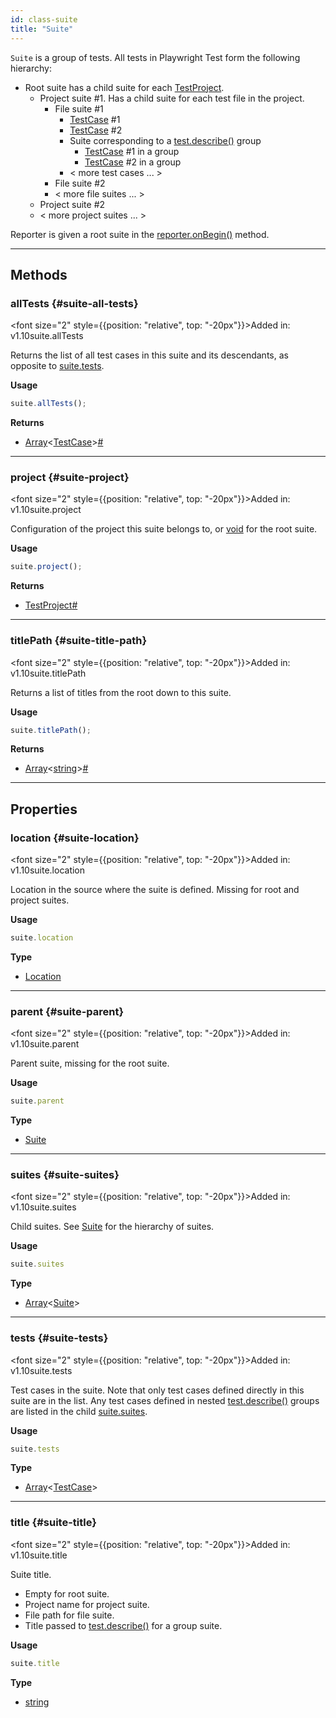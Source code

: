```yaml
---
id: class-suite
title: "Suite"
---
```



`Suite` is a group of tests. All tests in Playwright Test form the following hierarchy:
* Root suite has a child suite for each [TestProject].
  * Project suite #1. Has a child suite for each test file in the project.
    * File suite #1
      * [TestCase] #1
      * [TestCase] #2
      * Suite corresponding to a [test.describe()](/api/class-test.mdx#test-describe-1) group
        * [TestCase] #1 in a group
        * [TestCase] #2 in a group
      * < more test cases ... >
    * File suite #2
    * < more file suites ... >
  * Project suite #2
  * < more project suites ... >

Reporter is given a root suite in the [reporter.onBegin()](/api/class-reporter.mdx#reporter-on-begin) method.


---

## Methods

### allTests {#suite-all-tests}

<font size="2" style={{position: "relative", top: "-20px"}}>Added in: v1.10</font><x-search>suite.allTests</x-search>

Returns the list of all test cases in this suite and its descendants, as opposite to [suite.tests](/api/class-suite.mdx#suite-tests).

**Usage**

```js
suite.allTests();
```

**Returns**
- [Array]<[TestCase]><a aria-hidden="true" tabindex="-1" class="list-anchor-link" id="suite-all-tests-return"/><a href="#suite-all-tests-return" class="list-anchor">#</a>

---

### project {#suite-project}

<font size="2" style={{position: "relative", top: "-20px"}}>Added in: v1.10</font><x-search>suite.project</x-search>

Configuration of the project this suite belongs to, or [void] for the root suite.

**Usage**

```js
suite.project();
```

**Returns**
- [TestProject]<a aria-hidden="true" tabindex="-1" class="list-anchor-link" id="suite-project-return"/><a href="#suite-project-return" class="list-anchor">#</a>

---

### titlePath {#suite-title-path}

<font size="2" style={{position: "relative", top: "-20px"}}>Added in: v1.10</font><x-search>suite.titlePath</x-search>

Returns a list of titles from the root down to this suite.

**Usage**

```js
suite.titlePath();
```

**Returns**
- [Array]<[string]><a aria-hidden="true" tabindex="-1" class="list-anchor-link" id="suite-title-path-return"/><a href="#suite-title-path-return" class="list-anchor">#</a>

---

## Properties

### location {#suite-location}

<font size="2" style={{position: "relative", top: "-20px"}}>Added in: v1.10</font><x-search>suite.location</x-search>

Location in the source where the suite is defined. Missing for root and project suites.

**Usage**

```js
suite.location
```

**Type**
- [Location]

---

### parent {#suite-parent}

<font size="2" style={{position: "relative", top: "-20px"}}>Added in: v1.10</font><x-search>suite.parent</x-search>

Parent suite, missing for the root suite.

**Usage**

```js
suite.parent
```

**Type**
- [Suite]

---

### suites {#suite-suites}

<font size="2" style={{position: "relative", top: "-20px"}}>Added in: v1.10</font><x-search>suite.suites</x-search>

Child suites. See [Suite] for the hierarchy of suites.

**Usage**

```js
suite.suites
```

**Type**
- [Array]<[Suite]>

---

### tests {#suite-tests}

<font size="2" style={{position: "relative", top: "-20px"}}>Added in: v1.10</font><x-search>suite.tests</x-search>

Test cases in the suite. Note that only test cases defined directly in this suite are in the list. Any test cases defined in nested [test.describe()](/api/class-test.mdx#test-describe-1) groups are listed in the child [suite.suites](/api/class-suite.mdx#suite-suites).

**Usage**

```js
suite.tests
```

**Type**
- [Array]<[TestCase]>

---

### title {#suite-title}

<font size="2" style={{position: "relative", top: "-20px"}}>Added in: v1.10</font><x-search>suite.title</x-search>

Suite title.
* Empty for root suite.
* Project name for project suite.
* File path for file suite.
* Title passed to [test.describe()](/api/class-test.mdx#test-describe-1) for a group suite.

**Usage**

```js
suite.title
```

**Type**
- [string]


[Accessibility]: /api/class-accessibility.mdx "Accessibility"
[Android]: /api/class-android.mdx "Android"
[AndroidDevice]: /api/class-androiddevice.mdx "AndroidDevice"
[AndroidInput]: /api/class-androidinput.mdx "AndroidInput"
[AndroidSocket]: /api/class-androidsocket.mdx "AndroidSocket"
[AndroidWebView]: /api/class-androidwebview.mdx "AndroidWebView"
[APIRequest]: /api/class-apirequest.mdx "APIRequest"
[APIRequestContext]: /api/class-apirequestcontext.mdx "APIRequestContext"
[APIResponse]: /api/class-apiresponse.mdx "APIResponse"
[APIResponseAssertions]: /api/class-apiresponseassertions.mdx "APIResponseAssertions"
[Browser]: /api/class-browser.mdx "Browser"
[BrowserContext]: /api/class-browsercontext.mdx "BrowserContext"
[BrowserServer]: /api/class-browserserver.mdx "BrowserServer"
[BrowserType]: /api/class-browsertype.mdx "BrowserType"
[CDPSession]: /api/class-cdpsession.mdx "CDPSession"
[ConsoleMessage]: /api/class-consolemessage.mdx "ConsoleMessage"
[Coverage]: /api/class-coverage.mdx "Coverage"
[Dialog]: /api/class-dialog.mdx "Dialog"
[Download]: /api/class-download.mdx "Download"
[Electron]: /api/class-electron.mdx "Electron"
[ElectronApplication]: /api/class-electronapplication.mdx "ElectronApplication"
[ElementHandle]: /api/class-elementhandle.mdx "ElementHandle"
[FileChooser]: /api/class-filechooser.mdx "FileChooser"
[Frame]: /api/class-frame.mdx "Frame"
[FrameLocator]: /api/class-framelocator.mdx "FrameLocator"
[JSHandle]: /api/class-jshandle.mdx "JSHandle"
[Keyboard]: /api/class-keyboard.mdx "Keyboard"
[Locator]: /api/class-locator.mdx "Locator"
[LocatorAssertions]: /api/class-locatorassertions.mdx "LocatorAssertions"
[Logger]: /api/class-logger.mdx "Logger"
[Mouse]: /api/class-mouse.mdx "Mouse"
[Page]: /api/class-page.mdx "Page"
[PageAssertions]: /api/class-pageassertions.mdx "PageAssertions"
[Playwright]: /api/class-playwright.mdx "Playwright"
[PlaywrightAssertions]: /api/class-playwrightassertions.mdx "PlaywrightAssertions"
[Request]: /api/class-request.mdx "Request"
[Response]: /api/class-response.mdx "Response"
[Route]: /api/class-route.mdx "Route"
[Selectors]: /api/class-selectors.mdx "Selectors"
[SnapshotAssertions]: /api/class-snapshotassertions.mdx "SnapshotAssertions"
[TimeoutError]: /api/class-timeouterror.mdx "TimeoutError"
[Touchscreen]: /api/class-touchscreen.mdx "Touchscreen"
[Tracing]: /api/class-tracing.mdx "Tracing"
[Video]: /api/class-video.mdx "Video"
[WebSocket]: /api/class-websocket.mdx "WebSocket"
[Worker]: /api/class-worker.mdx "Worker"
[Fixtures]: /api/class-fixtures.mdx "Fixtures"
[Test]: /api/class-test.mdx "Test"
[TestConfig]: /api/class-testconfig.mdx "TestConfig"
[TestError]: /api/class-testerror.mdx "TestError"
[TestInfo]: /api/class-testinfo.mdx "TestInfo"
[TestOptions]: /api/class-testoptions.mdx "TestOptions"
[TestProject]: /api/class-testproject.mdx "TestProject"
[WorkerInfo]: /api/class-workerinfo.mdx "WorkerInfo"
[Location]: /api/class-location.mdx "Location"
[Reporter]: /api/class-reporter.mdx "Reporter"
[Suite]: /api/class-suite.mdx "Suite"
[TestCase]: /api/class-testcase.mdx "TestCase"
[TestResult]: /api/class-testresult.mdx "TestResult"
[TestStep]: /api/class-teststep.mdx "TestStep"
[Element]: https://developer.mozilla.org/en-US/docs/Web/API/element "Element"
[EvaluationArgument]: /evaluating.mdx#evaluation-argument "EvaluationArgument"
[Promise]: https://developer.mozilla.org/en-US/docs/Web/JavaScript/Reference/Global_Objects/Promise "Promise"
[iterator]: https://developer.mozilla.org/en-US/docs/Web/JavaScript/Reference/Iteration_protocols "Iterator"
[origin]: https://developer.mozilla.org/en-US/docs/Glossary/Origin "Origin"
[selector]: https://developer.mozilla.org/en-US/docs/Web/CSS/CSS_Selectors "selector"
[Serializable]: https://developer.mozilla.org/en-US/docs/Web/JavaScript/Reference/Global_Objects/JSON/stringify#Description "Serializable"
[UIEvent.detail]: https://developer.mozilla.org/en-US/docs/Web/API/UIEvent/detail "UIEvent.detail"
[UnixTime]: https://en.wikipedia.org/wiki/Unix_time "Unix Time"
[xpath]: https://developer.mozilla.org/en-US/docs/Web/XPath "xpath"

[Array]: https://developer.mozilla.org/en-US/docs/Web/JavaScript/Reference/Global_Objects/Array "Array"
[boolean]: https://developer.mozilla.org/en-US/docs/Web/JavaScript/Data_structures#Boolean_type "Boolean"
[Buffer]: https://nodejs.org/api/buffer.html#buffer_class_buffer "Buffer"
[ChildProcess]: https://nodejs.org/api/child_process.html "ChildProcess"
[Error]: https://nodejs.org/api/errors.html#errors_class_error "Error"
[EventEmitter]: https://nodejs.org/api/events.html#events_class_eventemitter "EventEmitter"
[function]: https://developer.mozilla.org/en-US/docs/Web/JavaScript/Reference/Global_Objects/Function "Function"
[Map]: https://developer.mozilla.org/en-US/docs/Web/JavaScript/Reference/Global_Objects/Map "Map"
[null]: https://developer.mozilla.org/en-US/docs/Web/JavaScript/Reference/Global_Objects/null "null"
[number]: https://developer.mozilla.org/en-US/docs/Web/JavaScript/Data_structures#Number_type "Number"
[Object]: https://developer.mozilla.org/en-US/docs/Web/JavaScript/Reference/Global_Objects/Object "Object"
[Promise]: https://developer.mozilla.org/en-US/docs/Web/JavaScript/Reference/Global_Objects/Promise "Promise"
[Readable]: https://nodejs.org/api/stream.html#stream_class_stream_readable "Readable"
[ReadStream]: https://nodejs.org/api/fs.html#class-fsreadstream "ReadStream"
[RegExp]: https://developer.mozilla.org/en-US/docs/Web/JavaScript/Reference/Global_Objects/RegExp "RegExp"
[string]: https://developer.mozilla.org/en-US/docs/Web/JavaScript/Data_structures#String_type "string"
[void]: https://developer.mozilla.org/en-US/docs/Web/JavaScript/Reference/Global_Objects/undefined "void"
[URL]: https://nodejs.org/api/url.html "URL"

[all available image tags]: https://mcr.microsoft.com/en-us/product/playwright/about "all available image tags"
[Docker Hub]: https://hub.docker.com/_/microsoft-playwright "Docker Hub"
[Dockerfile.focal]: https://github.com/microsoft/playwright/blob/main/utils/docker/Dockerfile.focal "Dockerfile.focal"
